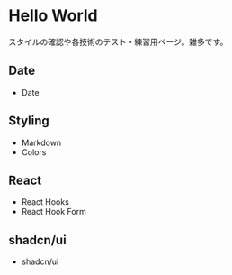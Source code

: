 
# Hello World

スタイルの確認や各技術のテスト・練習用ページ。雑多です。

## Date

- <Link href="/hello-world/date/">Date</Link>

## Styling

- <Link href="/hello-world/markdown/">Markdown</Link>
- <Link href="/hello-world/colors/">Colors</Link>

## React

- <Link href="/hello-world/react-hooks/">React Hooks</Link>
- <Link href="/hello-world/react-hook-form/">React Hook Form</Link>

## shadcn/ui

- <Link href="/hello-world/shadcn/">shadcn/ui</Link>
